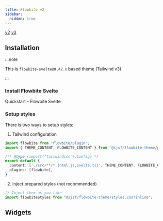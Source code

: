 ```yaml
---
title: Flowbite v2
sidebar:
  hidden: true
---
```






<Picker>
  <a href="." data-active={true}>v2</a>
  <a href="../flowbite3/" data-active={false}>v3</a>
</Picker>

## Installation

<Npm pkg="@sjsf/flowbite-theme@next" />

:::note

This is `flowbite-svelte@0.47.x` based theme (Tailwind v3).

:::

### Install Flowbite Svelte

<LinkButton href="https://flowbite-svelte.com/docs/pages/quickstart" variant='secondary' target="_blank" icon="external" >
  Quickstart - Flowbite Svelte
</LinkButton>

### Setup styles

There is two ways to setup styles:

1. Tailwind configuration

```typescript
import flowbite from 'flowbite/plugin';
import { THEME_CONTENT, FLOWBITE_CONTENT } from '@sjsf/flowbite-theme/preset'

/** @type {import('tailwindcss').Config} */
export default {
  content: ['./src/**/*.{html,js,svelte,ts}', THEME_CONTENT, FLOWBITE_CONTENT],
  plugins: [flowbite],
}
```

2. Inject prepared styles (not recommended)

```typescript
// Inject them as you like
import flowbiteStyles from "@sjsf/flowbite-theme/styles.css?inline";
```

## Widgets

<Tabs>
  <TabItem label='Form'>
    <FormCard style={styles}>
      <Form client:only="svelte" />
    </FormCard>
  </TabItem>
  <TabItem label="JSON Schema" >
    <Code lang="json" code={JSON.stringify(schemas.schema, null, 2)} />
  </TabItem>
  <TabItem label="UI Schema">
    <Code lang="json" code={JSON.stringify(schemas.uiSchema, null, 2)} />
  </TabItem>
</Tabs>


